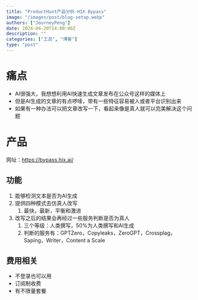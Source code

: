 ```yaml
---
title: "ProductHunt产品分析-HIX Bypass"
image: "/images/post/blog-setup.webp"
authors: ["JourneyPeng"]
date: 2024-04-20T14:00:00Z
description: ""
categories: ["工具", "博客"]
type: "post"
---
```



# 痛点

- AI很强大，我想想利用AI快速生成文章发布在公众号这样的媒体上
- 但是AI生成的文章的有点啰嗦，带有一些特征容易被人或者平台识别出来
- 如果有一种办法可以把文章改写一下，看起来像是真人就可以完美解决这个问题

# 产品
网址：https://bypass.hix.ai/

## 功能

1. 能够检测文本是否为AI生成
2. 提供四种模式去仿真人改写
   1. 最快，最新，平衡和激进
3. 改写之后的结果会再经过一些服务判断是否为真人
   1. 三个等级：人类撰写，50%为人类撰写和AI生成
   2. 判断的服务有：GPTZero，Copyleaks，ZeroGPT，Crossplag，Saping，Writer，Content a Scale

## 费用相关

- 不登录也可以用
- 订阅制收费
- 有不限量套餐